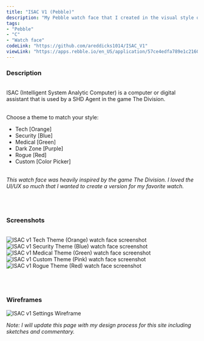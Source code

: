 ```yaml
---
title: "ISAC V1 (Pebble)"
description: "My Pebble watch face that I created in the visual style of The Division HUD and menu interfaces."
tags:
- "Pebble"
- "C"
- "Watch face"
codeLink: "https://github.com/areddicks1014/ISAC_V1"
viewLink: "https://apps.rebble.io/en_US/application/57ce4edfa789e1c21600003b?native=false&query=ISAC&section=watchfaces"
---
```



### Description
<br />
ISAC (Intelligent System Analytic Computer) is a computer or digital assistant that is used by a SHD Agent in the game The Division.
<br /><br />

Choose a theme to match your style:
- Tech \[Orange\]
- Security \[Blue\]
- Medical \[Green\]
- Dark Zone \[Purple\]
- Rogue \[Red\]
- Custom \[Color Picker\]
<br /><br />

*This watch face was heavily inspired by the game The Division. I loved the UI/UX so much that I wanted to create a version for my favorite watch.*

<br /><br />

### Screenshots
<br />

<Image src="/screenshots/isac-v1-pebble-orange.png" alt="ISAC v1 Tech Theme (Orange) watch face screenshot" height={144} width={168}/>
<Image src="/screenshots/isac-v1-pebble-blue.png" alt="ISAC v1 Security Theme (Blue) watch face screenshot" height={144} width={168}/>
<Image src="/screenshots/isac-v1-pebble-green.png" alt="ISAC v1 Medical Theme (Green) watch face screenshot" height={144} width={168}/>
<Image src="/screenshots/isac-v1-pebble-custom.png" alt="ISAC v1 Custom Theme (Pink) watch face screenshot" height={144} width={168}/>
<Image src="/screenshots/isac-v1-pebble-red.png" alt="ISAC v1 Rogue Theme (Red) watch face screenshot" height={144} width={168}/>

<br /><br />

### Wireframes

<Image src="/wireframes/ISAC_v1_settings_wireframe.jpg" alt="ISAC v1 Settings Wireframe" height={600} width={325}/>

*Note: I will update this page with my design process for this site including sketches and commentary.*